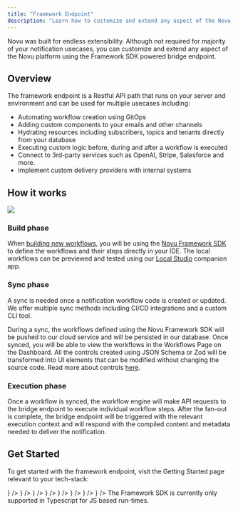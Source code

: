 ```yaml
---
title: "Framework Endpoint"
description: "Learn how to customize and extend any aspect of the Novu platform using the Framework SDK powered bridge endpoint."
---
```



Novu was built for endless extensibility. Although not required for majority of your notification usecases, you can customize and extend any aspect of the Novu platform using the Framework SDK powered bridge endpoint.

## Overview

The framework endpoint is a Restful API path that runs on your server and environment and can be used for multiple usecases including:

- Automating workflow creation using GitOps
- Adding custom components to your emails and other channels
- Hydrating resources including subscribers, topics and tenants directly from your database
- Executing custom logic before, during and after a workflow is executed
- Connect to 3rd-party services such as OpenAI, Stripe, Salesforce and more.
- Implement custom delivery providers with internal systems

## How it works

<Frame>
  <img src="/images/novu-works.png" />
</Frame>

### Build phase

When [building new workflows](/workflow/introduction), you will be using the [Novu Framework SDK](/sdks/framework/typescript/overview) to define the workflows and their steps directly in your IDE. The local workflows can be previewed and tested using our [Local Studio](/workflow/studio) companion app.

### Sync phase

A sync is needed once a notification workflow code is created or updated. We offer multiple sync methods including CI/CD integrations and a custom CLI tool.

During a sync, the workflows defined using the Novu Framework SDK will be pushed to our cloud service and will be persisted in our database. 
Once synced, you will be able to view the workflows in the Workflows Page on the Dashboard. All the controls created using JSON Schema or Zod will be transformed into UI elements that can be modified without changing the source code. Read more about controls [here](/concepts/controls).

### Execution phase

Once a workflow is synced, the workflow engine will make API requests to the bridge endpoint to execute individual workflow steps.
After the fan-out is complete, the bridge endpoint will be triggered with the relevant execution context and will respond with the compiled content and metadata needed to deliver the notification.

## Get Started

To get started with the framework endpoint, visit the Getting Started page relevant to your tech-stack:

<CardGroup cols={3}>
    <Card title="Next.js" color="#00D7FE" href="/quickstart/nextjs" horizontal icon={<NextjsIcon />} />
    <Card title="Express.js" color="#47BA87" href="/quickstart/express" horizontal icon={<ExpressjsIcon />} />
    <Card title="Remix"  color="#BC002C" href="/quickstart/remix" horizontal icon={<RemixIcon />} />
    <Card title="NestJS"  color="#BC002C" href="/quickstart/nestjs" horizontal icon={<NestjsIcon />} />
    <Card title="Svelte" color="#16a34a" href="/quickstart/svelte" horizontal icon={<SvelteIcon />} />
    <Card title="Nuxt" color="#16a34a" href="/quickstart/nuxt" horizontal icon={<NuxtIcon />} />
    <Card title="H3" color="#16a34a" href="/quickstart/h3" horizontal icon={<H3Icon />} />
    <Card title="Lambda" color="#16a34a" href="/quickstart/lambda" horizontal icon={<LambdaIcon />} />
</CardGroup>

<Warning>
  The Framework SDK is currently only supported in Typescript for JS based run-times.
</Warning>
